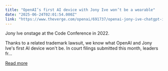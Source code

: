 ```yaml
---
title: "OpenAI’s first AI device with Jony Ive won’t be a wearable"
date: "2025-06-24T02:01:54.000Z"
link: "https://www.theverge.com/openai/691737/openai-jony-ive-chatgpt-io-ai-device-wearable-headphone-lyo-lawsuit"
---
```


Jony Ive onstage at the Code Conference in 2022.	

Thanks to a related trademark lawsuit, we know what OpenAI and Jony Ive's first AI device won't be.
In court filings submitted this month, leaders fr...

[Read more](https://www.theverge.com/openai/691737/openai-jony-ive-chatgpt-io-ai-device-wearable-headphone-lyo-lawsuit)
